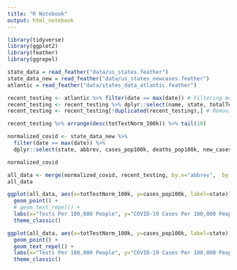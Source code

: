 ```yaml
---
title: "R Notebook"
output: html_notebook
---
```


```r
library(tidyverse)
library(ggplot2)
library(feather)
library(ggrepel)
```



```r
state_data = read_feather("data/us_states.feather")
state_data_new = read_feather("data/us_states_newcases.feather")
atlantic = read_feather("data/states_data_atlantic.feather")
```

```r
recent_testing <- atlantic %>% filter(date == max(date)) # Filtering most recent date
recent_testing <- recent_testing %>% dplyr::select(name, state, totalTestResults, pop_2019) %>% mutate(totTestNorm_100k = totalTestResults/pop_2019*100000)
recent_testing <- recent_testing[!duplicated(recent_testing),] # Removing duplicated Puerto Rico records

```



```r
recent_testing %>% arrange(desc(totTestNorm_100k)) %>% tail(10)
```


```r
normalized_covid <- state_data_new %>% 
  filter(date == max(date)) %>% 
  dplyr::select(state, abbrev, cases_pop100k, deaths_pop100k, new_cases_pop100k, new_deaths_pop100k)

normalized_covid
```

```r
all_data <- merge(normalized_covid, recent_testing, by.x="abbrev",  by.y="state")
all_data
```





```r
ggplot(all_data, aes(x=totTestNorm_100k, y=cases_pop100k, label=state)) + 
  geom_point() + 
  # geom_text_repel() + 
  labs(x="Tests Per 100,000 People", y="COVID-19 Cases Per 100,000 People") + 
  theme_classic()
```

```r
ggplot(all_data, aes(x=totTestNorm_100k, y=cases_pop100k, label=state)) + 
  geom_point() + 
  geom_text_repel() + 
  labs(x="Tests Per 100,000 People", y="COVID-19 Cases Per 100,000 People") + 
  theme_classic()
```

